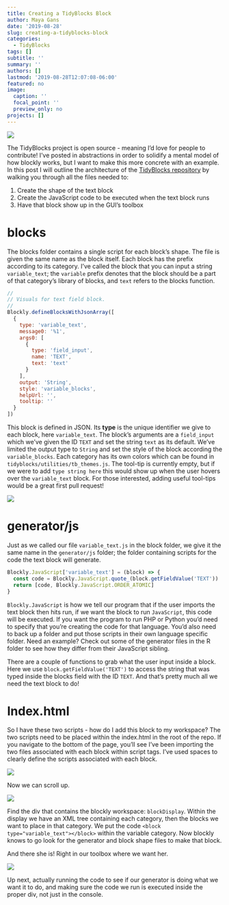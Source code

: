 ```yaml
---
title: Creating a TidyBlocks Block
author: Maya Gans
date: '2019-08-28'
slug: creating-a-tidyblocks-block
categories:
  - TidyBlocks
tags: []
subtitle: ''
summary: ''
authors: []
lastmod: '2019-08-28T12:07:08-06:00'
featured: no
image:
  caption: ''
  focal_point: ''
  preview_only: no
projects: []
---
```


![](figure5.png)

The TidyBlocks project is open source - meaning I'd love for people to contribute! I've posted in abstractions in order to solidify a mental model of how blockly works, but I want to make this more concrete with an example. In this post I will outline the architecture of the [TidyBlocks repository](https://github.com/tidyblocks/tidyblocks) by walking you through all the files needed to:

1. Create the shape of the text block 
2. Create the JavaScript code to be executed when the text block runs
2. Have that block show up in the GUI's toolbox

# blocks
The blocks folder contains a single script for each block's shape. The file is given the same name as the block itself. Each block has the prefix according to its category. I've called the block that you can input a string `variable_text`; the `variable` prefix denotes that the block should be a part of that category's library of blocks, and `text` refers to the blocks function. 

```js
//
// Visuals for text field block.
//
Blockly.defineBlocksWithJsonArray([
  {
    type: 'variable_text',
    message0: '%1',
    args0: [
      {
        type: 'field_input',
        name: 'TEXT',
        text: 'text'
      }
    ],
    output: 'String',
    style: 'variable_blocks',
    helpUrl: '',
    tooltip: ''
  }
])
```

This block is defined in JSON. Its **type** is the unique identifier we give to each block, here `variable_text`. The block's arguments are a `field_input` which we've given the ID `TEXT` and set the string `text` as its default. We've limited the output type to `String` and set the style of the block according the `variable_blocks`. Each category has its own colors which can be found in `tidyblocks/utilities/tb_themes.js`. The tool-tip is currently empty, but if we were to add `type string here` this would show up when the user hovers over the `variable_text` block. For those interested, adding useful tool-tips would be a great first pull request!

![](figure1.png)

# generator/js

Just as we called our file `variable_text.js` in the block folder, we give it the same name in the `generator/js` folder; the folder containing scripts for the code the text block will generate.

```js
Blockly.JavaScript['variable_text'] = (block) => {
  const code = Blockly.JavaScript.quote_(block.getFieldValue('TEXT'))
  return [code, Blockly.JavaScript.ORDER_ATOMIC]
}
```

`Blockly.JavaScript` is how we tell our program that if the user imports the text block then hits run, if we want the block to run `JavaScript`, this code will be executed. If you want the program to run PHP or Python you'd need to specify that you're creating the code for that language. You'd also need to back up a folder and put those scripts in their own language specific folder. Need an example? Check out some of the generator files in the R folder to see how they differ from their JavaScript sibling.

There are a couple of functions to grab what the user input inside a block. Here we use `block.getFieldValue('TEXT')` to access the string that was typed inside the blocks field with the ID `TEXT`. And that's pretty much all we need the text block to do!

# Index.html

So I have these two scripts - how do I add this block to my workspace? The two scripts need to be placed within the index.html in the root of the repo. If you navigate to the bottom of the page, you'll see I've been importing the two files associated with each block within script tags. I've used spaces to clearly define the scripts associated with each block.

![](figure3.png)

Now we can scroll up.

![](figure2.png)

Find the div that contains the blockly workspace: `blockDisplay`. Within the display we have an XML tree containing each category, then the blocks we want to place in that category. We put the code `<block type="variable_text"></block>` within the variable category. Now blockly knows to go look for the generator and block shape files to make that block. 

And there she is! Right in our toolbox where we want her.

![](figure4.png)

Up next, actually running the code to see if our generator is doing what we want it to do, and making sure the code we run is executed inside the proper div, not just in the console.